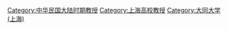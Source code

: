 [[Category:中华民国大陆时期教授|Category:中华民国大陆时期教授]]
[[Category:上海高校教授|Category:上海高校教授]]
[[Category:大同大学_(上海)|Category:大同大学 (上海)]]